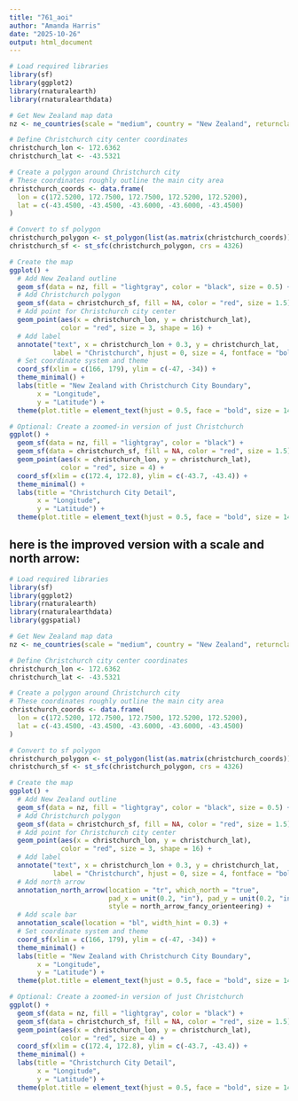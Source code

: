 ---
title: "761_aoi"
author: "Amanda Harris"
date: "2025-10-26"
output: html_document
---

```{r part 1} 
# Load required libraries
library(sf)
library(ggplot2)
library(rnaturalearth)
library(rnaturalearthdata)

# Get New Zealand map data
nz <- ne_countries(scale = "medium", country = "New Zealand", returnclass = "sf")

# Define Christchurch city center coordinates
christchurch_lon <- 172.6362
christchurch_lat <- -43.5321

# Create a polygon around Christchurch city
# These coordinates roughly outline the main city area
christchurch_coords <- data.frame(
  lon = c(172.5200, 172.7500, 172.7500, 172.5200, 172.5200),
  lat = c(-43.4500, -43.4500, -43.6000, -43.6000, -43.4500)
)

# Convert to sf polygon
christchurch_polygon <- st_polygon(list(as.matrix(christchurch_coords)))
christchurch_sf <- st_sfc(christchurch_polygon, crs = 4326)

# Create the map
ggplot() +
  # Add New Zealand outline
  geom_sf(data = nz, fill = "lightgray", color = "black", size = 0.5) +
  # Add Christchurch polygon
  geom_sf(data = christchurch_sf, fill = NA, color = "red", size = 1.5) +
  # Add point for Christchurch city center
  geom_point(aes(x = christchurch_lon, y = christchurch_lat), 
             color = "red", size = 3, shape = 16) +
  # Add label
  annotate("text", x = christchurch_lon + 0.3, y = christchurch_lat, 
           label = "Christchurch", hjust = 0, size = 4, fontface = "bold") +
  # Set coordinate system and theme
  coord_sf(xlim = c(166, 179), ylim = c(-47, -34)) +
  theme_minimal() +
  labs(title = "New Zealand with Christchurch City Boundary",
       x = "Longitude",
       y = "Latitude") +
  theme(plot.title = element_text(hjust = 0.5, face = "bold", size = 14))

# Optional: Create a zoomed-in version of just Christchurch
ggplot() +
  geom_sf(data = nz, fill = "lightgray", color = "black") +
  geom_sf(data = christchurch_sf, fill = NA, color = "red", size = 1.5) +
  geom_point(aes(x = christchurch_lon, y = christchurch_lat), 
             color = "red", size = 4) +
  coord_sf(xlim = c(172.4, 172.8), ylim = c(-43.7, -43.4)) +
  theme_minimal() +
  labs(title = "Christchurch City Detail",
       x = "Longitude",
       y = "Latitude") +
  theme(plot.title = element_text(hjust = 0.5, face = "bold", size = 14))


``` 

## here is the improved version with a scale and north arrow:
```{r part 2} 
# Load required libraries
library(sf)
library(ggplot2)
library(rnaturalearth)
library(rnaturalearthdata)
library(ggspatial)

# Get New Zealand map data
nz <- ne_countries(scale = "medium", country = "New Zealand", returnclass = "sf")

# Define Christchurch city center coordinates
christchurch_lon <- 172.6362
christchurch_lat <- -43.5321

# Create a polygon around Christchurch city
# These coordinates roughly outline the main city area
christchurch_coords <- data.frame(
  lon = c(172.5200, 172.7500, 172.7500, 172.5200, 172.5200),
  lat = c(-43.4500, -43.4500, -43.6000, -43.6000, -43.4500)
)

# Convert to sf polygon
christchurch_polygon <- st_polygon(list(as.matrix(christchurch_coords)))
christchurch_sf <- st_sfc(christchurch_polygon, crs = 4326)

# Create the map
ggplot() +
  # Add New Zealand outline
  geom_sf(data = nz, fill = "lightgray", color = "black", size = 0.5) +
  # Add Christchurch polygon
  geom_sf(data = christchurch_sf, fill = NA, color = "red", size = 1.5) +
  # Add point for Christchurch city center
  geom_point(aes(x = christchurch_lon, y = christchurch_lat), 
             color = "red", size = 3, shape = 16) +
  # Add label
  annotate("text", x = christchurch_lon + 0.3, y = christchurch_lat, 
           label = "Christchurch", hjust = 0, size = 4, fontface = "bold") +
  # Add north arrow
  annotation_north_arrow(location = "tr", which_north = "true",
                         pad_x = unit(0.2, "in"), pad_y = unit(0.2, "in"),
                         style = north_arrow_fancy_orienteering) +
  # Add scale bar
  annotation_scale(location = "bl", width_hint = 0.3) +
  # Set coordinate system and theme
  coord_sf(xlim = c(166, 179), ylim = c(-47, -34)) +
  theme_minimal() +
  labs(title = "New Zealand with Christchurch City Boundary",
       x = "Longitude",
       y = "Latitude") +
  theme(plot.title = element_text(hjust = 0.5, face = "bold", size = 14))

# Optional: Create a zoomed-in version of just Christchurch
ggplot() +
  geom_sf(data = nz, fill = "lightgray", color = "black") +
  geom_sf(data = christchurch_sf, fill = NA, color = "red", size = 1.5) +
  geom_point(aes(x = christchurch_lon, y = christchurch_lat), 
             color = "red", size = 4) +
  coord_sf(xlim = c(172.4, 172.8), ylim = c(-43.7, -43.4)) +
  theme_minimal() +
  labs(title = "Christchurch City Detail",
       x = "Longitude",
       y = "Latitude") +
  theme(plot.title = element_text(hjust = 0.5, face = "bold", size = 14))

```
